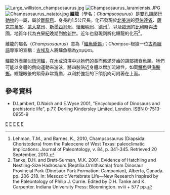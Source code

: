 {{Otheruses|subject=[[離龍目|離龍目]]的鱷龍|other=[[棘龍科|棘龍科]]的鱷龍|鱷龍 (恐龍)}}
{{Automatic taxobox
| taxon = Champsosaurus
| status = fossil
| fossil_range = {{fossil_range|晚白垩世|始新世}}
| image=Champsosaurus_BW.jpg
| image_caption= 鱷龍重建圖
| authority = Cope, 1877
| subdivision_ranks = [[種|種]]
| subdivision =
*亞伯達鱷龍 ''C. albertensis'' <small>Parks, 1927</small>
* ''C. ambulator'' <small>Brown, 1905</small>
* ''C. annectens'' <small>Cope, 1876 ([[疑名|疑名]])</small> ([[模式種|模式種]])
* ''C. dolloi'' <small>Sigogneau-Russell, 1979</small>
*巨大鱷龍 ''C. gigas'' <small>Erickson, 1972</small>
* ''C. laramiensis'' <small>Brown, 1905</small>
* ''C. lindoei'' <small>Gao & Fox, 1998</small>
* ''C. natator'' <small>Parks, 1933</small>
* ''C. tenuis'' <small>Erickson, 1981</small>
| synonyms =
*南方鱷龍 ''C. australis'' <small>Cope, 1881 ([[疑名|疑名]])</small>
* ''C. brevicollis'' <small>Cope, 1876 ([[疑名|疑名]])</small>
* ''C. inelegans'' <small>Parks, 1933</small>
* ''C. inflatus'' <small>Parks, 1933</small>
* ''C. profundus'' <small>Cope, 1876 ([[疑名|疑名]])</small>
* ''C. puercensis'' <small>Cope, 1882 ([[疑名|疑名]])</small>
* ''C. saponensis'' <small>Cope, 1882 ([[疑名|疑名]])</small>
}}
[[File:Large_williston_champsosaurus.jpg|thumb]]
[[File:Champsosaurus_laramiensis.JPG|thumb]] 
[[File:Champsosaurus_natator.jpg|thumb]] 
'''鱷龍'''（學名：''Champsosaurus''）是[[雙孔類|雙孔類]][[爬行動物|爬行動物]]的一屬，屬於[[離龍目|離龍目]]。身長約1.5公尺長。化石發現於[[北美洲|北美洲]]的[[亞伯達省|亞伯達省]]、[[薩克其萬省|薩克其萬省]]、[[蒙大拿州|蒙大拿州]]、[[新墨西哥州|新墨西哥州]]、[[懷俄明州|懷俄明州]]、[[德克薩斯州|德州]]<ref name="lehman-barnes">Lehman, T.M., and Barnes, K., 2010, Champsosaurus (Diapsida: Choristodera) from the Paleocene of West Texas: paleoclimatic implications: Journal of Paleontology, v. 84, p. 341-345. Retrieved 20 September, 2010.</ref>、以及[[歐洲|歐洲]]的[[比利時|比利時]]與[[法國|法國]]，地質年代為[[白堊紀|白堊紀]]晚期到[[始新世|始新世]]。近年也發現剛孵化鱷龍的化石<ref name="hadro-egg-intro-207">Tanke, D.H. and Brett-Surman, M.K. 2001. Evidence of Hatchling and Nestling-Size Hadrosaurs (Reptilia:Ornithischia) from Dinosaur Provincial Park (Dinosaur Park Formation: Campanian), Alberta, Canada. pp. 206-218. In: Mesozoic Vertebrate Life—New Research Inspired by the Paleontology of Philip J. Currie. Edited by D.H. Tanke and K. Carpenter. Indiana University Press: Bloomington. xviii + 577 pp.</ref>。

離龍的屬名（''Champsosaurus''）意為「[[鱷魚|鱷魚]][[蜥蜴|蜥蜴]]」；''Champso-''根據一位[[古希臘語|古希臘語]]專家的宣稱：[[古埃及|古埃及]]人將鱷魚稱為χαμψαι。

鱷龍外表類似[[恆河鱷|恆河鱷]]，在水或沼澤中以牠們的長而佈滿牙齒的頜部捕食魚類。牠們可能以身體的側向運動來游泳，將四肢貼近身體以增加流線性，如同[[鱷魚|鱷魚]]與[[海鬃蜥|海鬃蜥]]。鱷龍眼後的頭骨非常寬廣，以利於強壯的下頜肌肉可附著在上面。

==參考資料==
{{Reflist}}
*D.Lambert, D.Naish and E.Wyse 2001, "Encyclopedia of Dinosaurs and prehistoric life", p.77, Dorling Kindersley Limited, London. ISBN 0-7513-0955-9
{{離龍目}}
{{Taxonbar}}

[[Category:1877年描述的分类群|E]]
[[Category:離龍目|E]]
[[Category:白堊紀爬行動物|E]]
[[Category:古新世爬行動物|E]]
[[Category:始新世爬行動物|E]]
